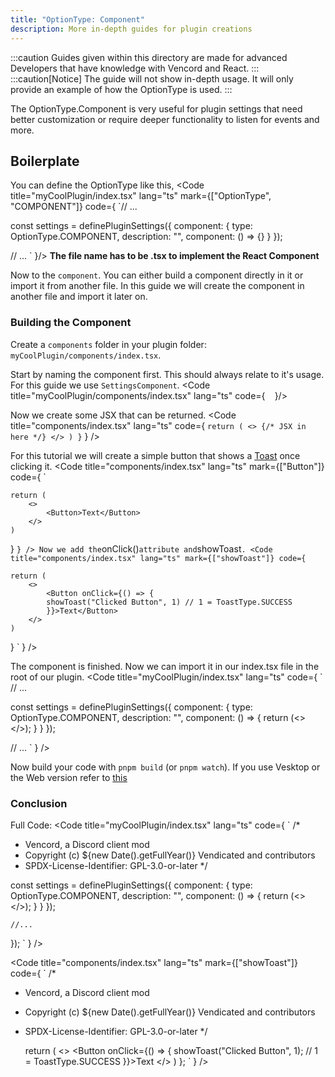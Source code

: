 ```yaml
---
title: "OptionType: Component"
description: More in-depth guides for plugin creations
---
```



:::caution
Guides given within this directory are made for advanced Developers that have knowledge with Vencord and React. 
:::
:::caution[Notice]
The guide will not show in-depth usage. It will only provide an example of how the OptionType is used.
:::

The OptionType.Component is very useful for plugin settings that need better customization or require deeper functionality to listen for events and more. 

## Boilerplate
You can define the OptionType like this,
<Code title="myCoolPlugin/index.tsx" lang="ts" mark={["OptionType", "COMPONENT"]} code={
`// ...


const settings = definePluginSettings({
    component: {
        type: OptionType.COMPONENT,
        description: "",
        component: () => {}
    }
});

// ...
`
}/>
**The file name has to be .tsx to implement the React Component**

Now to the `component`. You can either build a component directly in it or import it from another file. In this guide we will create the component in another file and import it later on.

### Building the Component
Create a `components` folder in your plugin folder: `myCoolPlugin/components/index.tsx`.

Start by naming the component first. This should always relate to it's usage. For this guide we use `SettingsComponent`.
<Code title="myCoolPlugin/components/index.tsx" lang="ts" code={
`
`
}/>

Now we create some JSX that can be returned.
<Code title="components/index.tsx" lang="ts" code={
`
    return (
        <>
            {/* JSX in here */}
        </>
    )
}
`
} />

For this tutorial we will create a simple button that shows a [Toast](/advanced/utils/toast) once clicking it.
<Code title="components/index.tsx" lang="ts" mark={["Button"]} code={
`

    return (
        <>
            <Button>Text</Button>
        </>
    )
}
`
} />
Now we add the `onClick()` attribute and `showToast`.
<Code title="components/index.tsx" lang="ts" mark={["showToast"]} code={
`

    return (
        <>
            <Button onClick={() => {
            showToast("Clicked Button", 1) // 1 = ToastType.SUCCESS
            }}>Text</Button>
        </>
    )
}
`
} />

The component is finished. Now we can import it in our index.tsx file in the root of our plugin.
<Code title="myCoolPlugin/index.tsx" lang="ts" code={
`
// ...



const settings = definePluginSettings({
    component: {
        type: OptionType.COMPONENT,
        description: "",
        component: () => {
            return (<> <SettingsComponent /> </>);
        }
    }
});

// ...
`
} />

Now build your code with `pnpm build` (or `pnpm watch`).
If you use Vesktop or the Web version refer to [this](/installing#building-vencord) 

### Conclusion
Full Code:
<Code title="myCoolPlugin/index.tsx" lang="ts" code={
`
/*
 * Vencord, a Discord client mod
 * Copyright (c) ${new Date().getFullYear()} Vendicated and contributors
 * SPDX-License-Identifier: GPL-3.0-or-later
 */



const settings = definePluginSettings({
    component: {
        type: OptionType.COMPONENT,
        description: "",
        component: () => {
            return (<> <SettingsComponent /> </>);
        }
    }
});

    //...
});
`
} />

<Code title="components/index.tsx" lang="ts" mark={["showToast"]} code={
`
/*
 * Vencord, a Discord client mod
 * Copyright (c) ${new Date().getFullYear()} Vendicated and contributors
 * SPDX-License-Identifier: GPL-3.0-or-later
 */


    return (
        <>
            <Button onClick={() => {
            showToast("Clicked Button", 1); // 1 = ToastType.SUCCESS
            }}>Text</Button>
        </>
    )
};
`
} />
